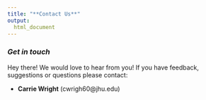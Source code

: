```yaml
---
title: "**Contact Us**"
output:
  html_document
---
```


### *Get in touch*

Hey there! We would love to hear from you! If you have feedback, suggestions or questions please contact:

* **Carrie Wright** (cwrigh60@jhu.edu)
